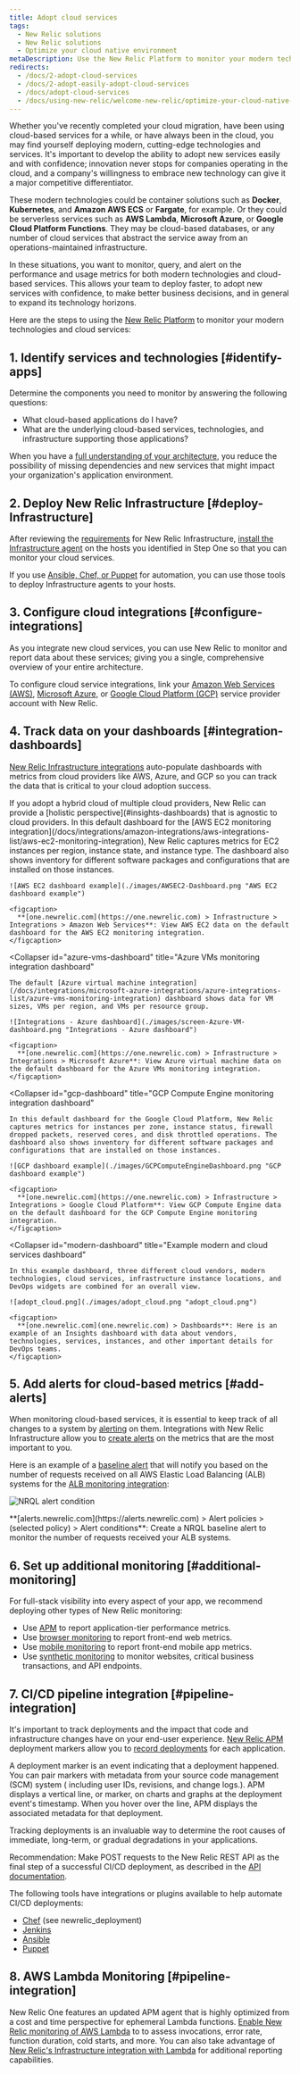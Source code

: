 ```yaml
---
title: Adopt cloud services
tags:
  - New Relic solutions
  - New Relic solutions
  - Optimize your cloud native environment
metaDescription: Use the New Relic Platform to monitor your modern technologies and cloud services.
redirects:
  - /docs/2-adopt-cloud-services
  - /docs/2-adopt-easily-adopt-cloud-services
  - /docs/adopt-cloud-services
  - /docs/using-new-relic/welcome-new-relic/optimize-your-cloud-native-environment/adopt-cloud-services
---
```


Whether you've recently completed your cloud migration, have been using cloud-based services for a while, or have always been in the cloud, you may find yourself deploying modern, cutting-edge technologies and services. It's important to develop the ability to adopt new services easily and with confidence; innovation never stops for companies operating in the cloud, and a company's willingness to embrace new technology can give it a major competitive differentiator.

These modern technologies could be container solutions such as **Docker**, **Kubernetes**, and **Amazon AWS ECS** or **Fargate**, for example. Or they could be serverless services such as **AWS Lambda**, **Microsoft Azure**, or **Google Cloud Platform Functions**. They may be cloud-based databases, or any number of cloud services that abstract the service away from an operations-maintained infrastructure.

In these situations, you want to monitor, query, and alert on the performance and usage metrics for both modern technologies and cloud-based services. This allows your team to deploy faster, to adopt new services with confidence, to make better business decisions, and in general to expand its technology horizons.

Here are the steps to using the [New Relic Platform](https://newrelic.com/platform) to monitor your modern technologies and cloud services:

## 1. Identify services and technologies [#identify-apps]

Determine the components you need to monitor by answering the following questions:

* What cloud-based applications do I have?
* What are the underlying cloud-based services, technologies, and infrastructure supporting those applications?

When you have a [full understanding of your architecture](/docs/identify-application-dependencies-inventory), you reduce the possibility of missing dependencies and new services that might impact your organization's application environment.

## 2. Deploy New Relic Infrastructure [#deploy-Infrastructure]

After reviewing the [requirements](/docs/infrastructure/new-relic-infrastructure/getting-started/compatibility-requirements-new-relic-infrastructure) for New Relic Infrastructure, [install the Infrastructure agent](/docs/infrastructure/new-relic-infrastructure/installation) on the hosts you identified in Step One so that you can monitor your cloud services.

If you use [Ansible, Chef, or Puppet](/docs/infrastructure/new-relic-infrastructure/config-management-tools) for automation, you can use those tools to deploy Infrastructure agents to your hosts.

## 3. Configure cloud integrations [#configure-integrations]

As you integrate new cloud services, you can use New Relic to monitor and report data about these services; giving you a single, comprehensive overview of your entire architecture.

To configure cloud service integrations, link your [Amazon Web Services (AWS)](/docs/infrastructure/amazon-integrations/aws-integrations-list), [Microsoft Azure](/docs/infrastructure/microsoft-azure-integrations/azure-integrations-list), or [Google Cloud Platform (GCP)](/docs/integrations/google-cloud-platform-integrations) service provider account with New Relic.

## 4. Track data on your dashboards [#integration-dashboards]

[New Relic Infrastructure integrations](/docs/integrations) auto-populate dashboards with metrics from cloud providers like AWS, Azure, and GCP so you can track the data that is critical to your cloud adoption success.

<Callout variant="tip">
  If you adopt a hybrid cloud of multiple cloud providers, New Relic can provide a [holistic perspective](#insights-dashboards) that is agnostic to cloud providers.
</Callout>

<CollapserGroup>
  <Collapser
    id="aws-ec2-dashboard"
    title="AWS EC2 monitoring integration dashboard"
  >
    In this default dashboard for the [AWS EC2 monitoring integration](/docs/integrations/amazon-integrations/aws-integrations-list/aws-ec2-monitoring-integration), New Relic captures metrics for EC2 instances per region, instance state, and instance type. The dashboard also shows inventory for different software packages and configurations that are installed on those instances.

    ![AWS EC2 dashboard example](./images/AWSEC2-Dashboard.png "AWS EC2 dashboard example")

    <figcaption>
      **[one.newrelic.com](https://one.newrelic.com) > Infrastructure > Integrations > Amazon Web Services**: View AWS EC2 data on the default dashboard for the AWS EC2 monitoring integration.
    </figcaption>
  </Collapser>

  <Collapser
    id="azure-vms-dashboard"
    title="Azure VMs monitoring integration dashboard"
  >
    The default [Azure virtual machine integration](/docs/integrations/microsoft-azure-integrations/azure-integrations-list/azure-vms-monitoring-integration) dashboard shows data for VM sizes, VMs per region, and VMs per resource group.

    ![Integrations - Azure dashboard](./images/screen-Azure-VM-dashboard.png "Integrations - Azure dashboard")

    <figcaption>
      **[one.newrelic.com](https://one.newrelic.com) > Infrastructure > Integrations > Microsoft Azure**: View Azure virtual machine data on the default dashboard for the Azure VMs monitoring integration.
    </figcaption>
  </Collapser>

  <Collapser
    id="gcp-dashboard"
    title="GCP Compute Engine monitoring integration dashboard"
  >
    In this default dashboard for the Google Cloud Platform, New Relic captures metrics for instances per zone, instance status, firewall dropped packets, reserved cores, and disk throttled operations. The dashboard also shows inventory for different software packages and configurations that are installed on those instances.

    ![GCP dashboard example](./images/GCPComputeEngineDashboard.png "GCP dashboard example")

    <figcaption>
      **[one.newrelic.com](https://one.newrelic.com) > Infrastructure > Integrations > Google Cloud Platform**: View GCP Compute Engine data on the default dashboard for the GCP Compute Engine monitoring integration.
    </figcaption>
  </Collapser>

  <Collapser
    id="modern-dashboard"
    title="Example modern and cloud services dashboard"
  >
    In this example dashboard, three different cloud vendors, modern technologies, cloud services, infrastructure instance locations, and DevOps widgets are combined for an overall view.

    ![adopt_cloud.png](./images/adopt_cloud.png "adopt_cloud.png")

    <figcaption>
      **[one.newrelic.com](one.newrelic.com) > Dashboards**: Here is an example of an Insights dashboard with data about vendors, technologies, services, instances, and other important details for DevOps teams.
    </figcaption>
  </Collapser>
</CollapserGroup>

## 5. Add alerts for cloud-based metrics [#add-alerts]

When monitoring cloud-based services, it is essential to keep track of all changes to a system by [alerting](/docs/alerts/new-relic-alerts/getting-started/introduction-new-relic-alerts) on them. Integrations with New Relic Infrastructure allow you to [create alerts](/docs/alerts/new-relic-alerts/defining-conditions/create-alert-conditions-nrql-queries) on the metrics that are the most important to you.

Here is an example of a [baseline alert](/docs/alerts/new-relic-alerts/defining-conditions/create-baseline-alert-conditions) that will notify you based on the number of requests received on all AWS Elastic Load Balancing (ALB) systems for the [ALB monitoring integration](/docs/integrations/amazon-integrations/aws-integrations-list/aws-alb-monitoring-integration):

![NRQL alert condition](./images/screen-NRQL-alert-condition.png "NRQL alert condition")

<figcaption>
  **[alerts.newrelic.com](https://alerts.newrelic.com) > Alert policies > (selected policy) > Alert conditions**: Create a NRQL baseline alert to monitor the number of requests received your ALB systems.
</figcaption>

## 6. Set up additional monitoring [#additional-monitoring]

For full-stack visibility into every aspect of your app, we recommend deploying other types of New Relic monitoring:

* Use [APM](/docs/apm) to report application-tier performance metrics.
* Use [browser monitoring](/docs/browser) to report front-end web metrics.
* Use [mobile monitoring](/docs/mobile-monitoring) to report front-end mobile app metrics.
* Use [synthetic monitoring](/docs/synthetics) to monitor websites, critical business transactions, and API endpoints.

## 7. CI/CD pipeline integration [#pipeline-integration]

It's important to track deployments and the impact that code and infrastructure changes have on your end-user experience. [New Relic APM](/docs/apm/new-relic-apm/getting-started/introduction-new-relic-apm) deployment markers allow you to [record deployments](/docs/apm/new-relic-apm/maintenance/record-deployments) for each application.

A deployment marker is an event indicating that a deployment happened. You can pair markers with metadata from your source code management (SCM) system ( including user IDs, revisions, and change logs.). APM displays a vertical line, or marker, on charts and graphs at the deployment event's timestamp. When you hover over the line, APM displays the associated metadata for that deployment.

Tracking deployments is an invaluable way to determine the root causes of immediate, long-term, or gradual degradations in your applications.

Recommendation: Make POST requests to the New Relic REST API as the final step of a successful CI/CD deployment, as described in the [API documentation](/docs/apm/new-relic-apm/maintenance/record-deployments).

The following tools have integrations or plugins available to help automate CI/CD deployments:

* [Chef](https://supermarket.chef.io/cookbooks/newrelic) (see newrelic_deployment)
* [Jenkins](https://wiki.jenkins.io/display/JENKINS/New+Relic+Deployment+Notifier+Plugin)
* [Ansible](https://docs.ansible.com/ansible/latest/modules/newrelic_deployment_module.html)
* [Puppet](https://puppet.com/docs/pipelines-for-apps/free/integrate-newrelic.html)

## 8. AWS Lambda Monitoring [#pipeline-integration]

New Relic One features an updated APM agent that is highly optimized from a cost and time perspective for ephemeral Lambda functions. [Enable New Relic monitoring of AWS Lambda](/docs/serverless-function-monitoring/aws-lambda-monitoring/get-started/enable-new-relic-monitoring-aws-lambda) to to assess invocations, error rate, function duration, cold starts, and more. You can also take advantage of [New Relic's Infrastructure integration with Lambda](/docs/integrations/amazon-integrations/aws-integrations-list/aws-lambda-monitoring-integration) for additional reporting capabilities.
